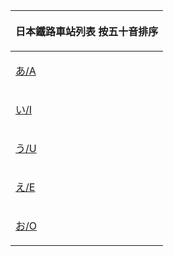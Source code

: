 {|style="text-align:center; size=80%; background:#F3F3F3"  
!colspan="18" style="center"|日本鐵路車站列表 按五十音排序
|-
|[[日本鐵路車站列表 A|<span lang="ja">あ</span>/A]]
|[[日本鐵路車站列表 Ka|<span lang="ja">か</span>/Ka]]
|[[日本鐵路車站列表 Sa|<span lang="ja">さ</span>/Sa]]
|[[日本鐵路車站列表 Ta|<span lang="ja">た</span>/Ta]]
|[[日本鐵路車站列表 Na|<span lang="ja">な</span>/Na]]
|&nbsp;
|[[日本鐵路車站列表 Ha|<span lang="ja">は</span>/Ha]]
|[[日本鐵路車站列表 Ma|<span lang="ja">ま</span>/Ma]]
|[[日本鐵路車站列表 Ya|<span lang="ja">や</span>/Ya]]
|[[日本鐵路車站列表 Ra|<span lang="ja">ら</span>/Ra]]
|[[日本鐵路車站列表 Wa|<span lang="ja">わ</span>/Wa]]
|&nbsp;
|[[日本鐵路車站列表 Ga|<span lang="ja">が</span>/Ga]]
|[[日本鐵路車站列表 Za|<span lang="ja">ざ</span>/Za]]
|[[日本鐵路車站列表 Da|<span lang="ja">だ</span>/Da]]
|[[日本鐵路車站列表 Ba|<span lang="ja">ば</span>/Ba]]
|&nbsp;
|<span lang="ja">ぱ</span>/Pa
|-
|[[日本鐵路車站列表 I|<span lang="ja">い</span>/I]]
|[[日本鐵路車站列表 Ki|<span lang="ja">き</span>/Ki]]
|[[日本鐵路車站列表 Shi|<span lang="ja">し</span>/Shi]]
|[[日本鐵路車站列表 Chi|<span lang="ja">ち</span>/Chi]]
|[[日本鐵路車站列表 Ni|<span lang="ja">に</span>/Ni]]
|&nbsp;
|[[日本鐵路車站列表 Hi|<span lang="ja">ひ</span>/Hi]]
|[[日本鐵路車站列表 Mi|<span lang="ja">み</span>/Mi]]
|
|[[日本鐵路車站列表 Ri|<span lang="ja">り</span>/Ri]]
|
|&nbsp;
|[[日本鐵路車站列表 Gi|<span lang="ja">ぎ</span>/Gi]]
|[[日本鐵路車站列表 Ji|<span lang="ja">じ</span>/Ji]]
|
|[[日本鐵路車站列表 Bi|<span lang="ja">び</span>/Bi]]
|&nbsp;
|[[日本鐵路車站列表 Pi|<span lang="ja">ぴ</span>/Pi]]
|-
|[[日本鐵路車站列表 U|<span lang="ja">う</span>/U]]
|[[日本鐵路車站列表 Ku|<span lang="ja">く</span>/Ku]]
|[[日本鐵路車站列表 Su|<span lang="ja">す</span>/Su]]
|[[日本鐵路車站列表 Tsu|<span lang="ja">つ</span>/Tsu]]
|[[日本鐵路車站列表 Nu|<span lang="ja">ぬ</span>/Nu]]
|&nbsp;
|[[日本鐵路車站列表 Fu|<span lang="ja">ふ</span>/Fu]]
|[[日本鐵路車站列表 Mu|<span lang="ja">む</span>/Mu]]
|[[日本鐵路車站列表 Yu|<span lang="ja">ゆ</span>/Yu]]
|[[日本鐵路車站列表 Ru|<span lang="ja">る</span>/Ru]]
|<span lang="ja">を</span>/Wo
|&nbsp;
|[[日本鐵路車站列表 Gu|<span lang="ja">ぐ</span>/Gu]]
|[[日本鐵路車站列表 Zu|<span lang="ja">ず</span>/Zu]]
|
|[[日本鐵路車站列表 Bu|<span lang="ja">ぶ</span>/Bu]]
|&nbsp;
|<span lang="ja">ぷ</span>/Pu
|-
|[[日本鐵路車站列表 E|<span lang="ja">え</span>/E]]
|[[日本鐵路車站列表 Ke|<span lang="ja">け</span>/Ke]]
|[[日本鐵路車站列表 Se|<span lang="ja">せ</span>/Se]]
|[[日本鐵路車站列表 Te|<span lang="ja">て</span>/Te]]
|[[日本鐵路車站列表 Ne|<span lang="ja">ね</span>/Ne]]
|&nbsp;
|[[日本鐵路車站列表 He|<span lang="ja">へ</span>/He]]
|[[日本鐵路車站列表 Me|<span lang="ja">め</span>/Me]]
|
|[[日本鐵路車站列表 Re|<span lang="ja">れ</span>/Re]]
|
|&nbsp;
|[[日本鐵路車站列表 Ge|<span lang="ja">げ</span>/Ge]]
|[[日本鐵路車站列表 Ze|<span lang="ja">ぜ</span>/Ze]]
|[[日本鐵路車站列表 De|<span lang="ja">で</span>/De]]
|[[日本鐵路車站列表 Be|<span lang="ja">べ</span>/Be]]
|&nbsp;
|<span lang="ja">ぺ</span>/Pe
|-
|[[日本鐵路車站列表 O|<span lang="ja">お</span>/O]]
|[[日本鐵路車站列表 Ko|<span lang="ja">こ</span>/Ko]]
|[[日本鐵路車站列表 So|<span lang="ja">そ</span>/So]]
|[[日本鐵路車站列表 To|<span lang="ja">と</span>/To]]
|[[日本鐵路車站列表 No|<span lang="ja">の</span>/No]]
|&nbsp;
|[[日本鐵路車站列表 Ho|<span lang="ja">ほ</span>/Ho]]
|[[日本鐵路車站列表 Mo|<span lang="ja">も</span>/Mo]]
|[[日本鐵路車站列表 Yo|<span lang="ja">よ</span>/Yo]]
|[[日本鐵路車站列表 Ro|<span lang="ja">ろ</span>/Ro]]
|<span lang="ja">ん</span>/N
|&nbsp;
|[[日本鐵路車站列表 Go|<span lang="ja">ご</span>/Go]]
|[[日本鐵路車站列表 Zo|<span lang="ja">ぞ</span>/Zo]]
|[[日本鐵路車站列表 Do|<span lang="ja">ど</span>/Do]]
|[[日本鐵路車站列表 Bo|<span lang="ja">ぼ</span>/Bo]]
|&nbsp;
|[[日本鐵路車站列表 Po|<span lang="ja">ぽ</span>/Po]]
|}<noinclude>[[Category:目錄模板|{{PAGENAME}}]]
</noinclude>